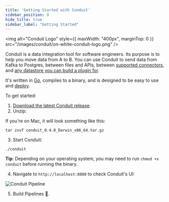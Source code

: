 ```yaml
---
title: 'Getting Started with Conduit'
sidebar_position: 0
hide_title: true
sidebar_label: "Getting Started"
---
```


<img
  alt="Conduit Logo"
  style={{ maxWidth: "400px", marginTop: 0 }}
  src="/images/conduit/on-white-conduit-logo.png"
/>

Conduit is a data integration tool for software engineers. Its purpose is to
help you move data from A to B. You can use Conduit to send data from Kafka to
Postgres, between files and APIs,
between [supported connectors](https://github.com/ConduitIO/conduit/blob/main/docs/connectors.md),
and [any datastore you can build a plugin for](/docs/connectors/building).

It's written in [Go](https://go.dev/), compiles to a binary, and is designed to
be easy to use and [deploy](/docs/deploy/local).

To get started:

1. [Download the latest Conduit release](https://github.com/ConduitIO/conduit/releases/latest).
2. Unzip:

If you're on Mac, it will look something like this:

```shell
tar zxvf conduit_0.4.0_Darwin_x86_64.tar.gz
```

3. Start Conduit:

```shell
./conduit
```

**Tip**: Depending on your operating system, you may need to
run `chmod +x conduit` before running the binary.

4. Navigate to `http://localhost:8080` to check Conduit's UI:

![Conduit Pipeline](/images/conduit/pipeline.png)

5. Build Pipelines 🚀.
